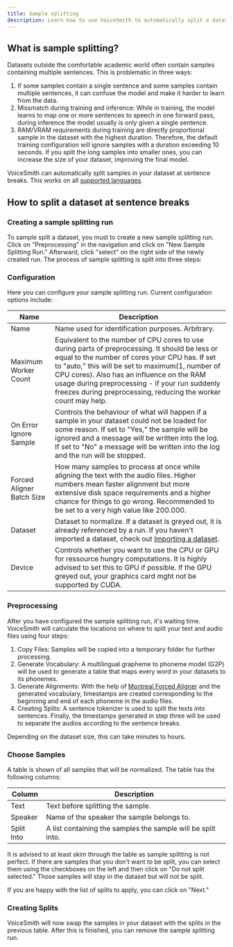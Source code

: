 ```yaml
---
title: Sample splitting
description: Learn how to use VoiceSmith to automatically split a dataset at sentence breaks for use in text-to-speech.
---
```


## What is sample splitting?

Datasets outside the comfortable academic world often contain samples containing multiple sentences.
This is problematic in three ways:

1. If some samples contain a single sentence and some samples contain multiple sentences, it can confuse the model
   and make it harder to learn from the data.
2. Missmatch during training and inference: While in training, the model learns to map one or more sentences to speech in
   one forward pass, during inference the model usually is only given a single sentence.
3. RAM/VRAM requirements during training are directly proportional sample in the dataset with the highest duration.
   Therefore, the default training configuration will ignore samples with a duration exceeding 10 seconds.
   If you split the long samples into smaller ones, you can increase the size of your dataset,
   improving the final model.

VoiceSmith can automatically split samples in your dataset at sentence breaks.
This works on all [supported languages](/).

## How to split a dataset at sentence breaks

### Creating a sample splitting run

To sample split a dataset, you must to create a new sample splitting run. Click on
"Preprocessing" in the navigation and click on "New Sample Splitting Run." Afterward,
click "select" on the right side of the newly created run. The process of sample splitting
is split into three steps:

### Configuration

Here you can configure your sample splitting run. Current configuration options include:

| Name                      | Description                                                                                                                                                                                                                                                                                                                                                             |
| ------------------------- | ----------------------------------------------------------------------------------------------------------------------------------------------------------------------------------------------------------------------------------------------------------------------------------------------------------------------------------------------------------------------- |
| Name                      | Name used for identification purposes. Arbitrary.                                                                                                                                                                                                                                                                                                                       |
| Maximum Worker Count      | Equivalent to the number of CPU cores to use during parts of preprocessing. It should be less or equal to the number of cores your CPU has. If set to "auto," this will be set to maximum(1, number of CPU cores). Also has an influence on the RAM usage during preprocessing - if your run suddenly freezes during preprocessing, reducing the worker count may help. |
| On Error Ignore Sample    | Controls the behaviour of what will happen if a sample in your dataset could not be loaded for some reason. If set to "Yes," the sample will be ignored and a message will be written into the log. If set to "No" a message will be written into the log and the run will be stopped.                                                                                  |
| Forced Aligner Batch Size | How many samples to process at once while aligning the text with the audio files. Higher numbers mean faster alignment but more extensive disk space requirements and a higher chance for things to go wrong. Recommended to be set to a very high value like 200.000.                                                                                                  |
| Dataset                   | Dataset to normalize. If a dataset is greyed out, it is already referenced by a run. If you haven't imported a dataset, check out [Importing a dataset](/usage/importing-a-dataset).                                                                                                                                                                                    |
| Device                    | Controls whether you want to use the CPU or GPU for ressource hungry computations. It is highly advised to set this to GPU if possible. If the GPU greyed out, your graphics card mght not be supported by CUDA.                                                                                                                                                        |

### Preprocessing

After you have configured the sample splitting run, it's waiting time. VoiceSmith will calculate the locations on
where to split your text and audio files using four steps:

1. Copy Files:
   Samples will be copied into a temporary folder for further processing.
2. Generate Vocabulary:
   A multilingual grapheme to phoneme model (G2P) will be used to generate a table that
   maps every word in your datasets to its phonemes.
3. Generate Alignments:
   With the help of [Montreal Forced Aligner](https://montreal-forced-aligner.readthedocs.io/en/latest/)
   and the generated vocabulary, timestamps are created corresponding to the beginning and end of each
   phoneme in the audio files.
4. Creating Splits:
   A sentence tokenizer is used to split the texts into sentences. Finally, the timestamps generated in
   step three will be used to separate the audios according to the sentence breaks.

Depending on the dataset size, this can take minutes to hours.

### Choose Samples

A table is shown of all samples that will be normalized. The table has the following columns:

| Column     | Description                                                  |
| ---------- | ------------------------------------------------------------ |
| Text       | Text before splitting the sample.                            |
| Speaker    | Name of the speaker the sample belongs to.                   |
| Split Into | A list containing the samples the sample will be split into. |

It is advised to at least skim through the table as sample splitting is not perfect. If there are samples
that you don't want to be split, you can select them using the checkboxes on the left and then click on "Do not split selected."
Those samples will stay in the dataset but will not be split.

If you are happy with the list of splits to apply, you can click on "Next."

### Creating Splits

VoiceSmith will now swap the samples in your dataset with the splits in the previous table. After this is finished, you can
remove the sample splitting run.
